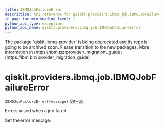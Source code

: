 ```yaml
---
title: IBMQJobFailureError
description: API reference for qiskit.providers.ibmq.job.IBMQJobFailureError
in_page_toc_min_heading_level: 1
python_api_type: exception
python_api_name: qiskit.providers.ibmq.job.IBMQJobFailureError
---
```


<Admonition title="Warning" type="caution">
  The package `qiskit-ibmq-provider` is being deprecated and its repo is going to be archived soon. Please transition to the new packages. More information in [https://ibm.biz/provider\_migration\_guide](https://ibm.biz/provider_migration_guide)
</Admonition>

# qiskit.providers.ibmq.job.IBMQJobFailureError

<span id="qiskit.providers.ibmq.job.IBMQJobFailureError" />

`IBMQJobFailureError(*message)` [GitHub](https://github.com/qiskit/qiskit-ibmq-provider/tree/stable/0.20/qiskit/providers/ibmq/job/exceptions.py "view source code")

Errors raised when a job failed.

Set the error message.

